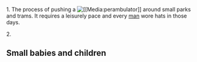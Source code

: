 1. The process of pushing a [[Image:[[Media:perambulator]]]] around small parks and trams. It requires a leisurely pace and every [[man]] wore hats in those days.

2. 
== '''Small babies and children''' ==